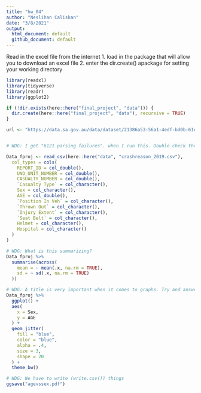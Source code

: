 ```yaml
---
title: "hw_04"
author: "Neslihan Caliskan"
date: "3/8/2021"
output: 
  html_document: default
  github_document: default
---
```


Read in the excel file from the internet
1. load in the package that will allow you to download an excel file
2. enter the dir.create() apackage for setting your working directory

```r
library(readxl)
library(tidyverse)
library(readr)
library(ggplot2)

if (!dir.exists(here::here("final_project", "data"))) {
  dir.create(here::here("final_project", "data"), recursive = TRUE)
}

url <- "https://data.sa.gov.au/data/dataset/21386a53-56a1-4edf-bd0b-61ed15f10acf/resource/0f522af2-ad29-47b4-82dc-12c9cbe79796/download/2019_data_sa_as_at_20200708.zip"


# WDG: I get "6121 parsing failures". when I run this. Double check the behavior of the functions and make sure you get what you want.

Data_fproj <- read_csv(here::here("data", "crashreason_2019.csv"),
  col_types = cols(
    REPORT_ID = col_double(),
    UND_UNIT_NUMBER = col_double(),
    CASUALTY_NUMBER = col_double(),
    `Casualty Type` = col_character(),
    Sex = col_character(),
    AGE = col_double(),
    `Position In Veh` = col_character(),
    `Thrown Out` = col_character(),
    `Injury Extent` = col_character(),
    `Seat Belt` = col_character(),
    Helmet = col_character(),
    Hospital = col_character()
  )
)
```

```r
# WDG: What is this summarizing?
Data_fproj %>%
  summarise(across(
    mean = ~ mean(.x, na.rm = TRUE),
    sd = ~ sd(.x, na.rm = TRUE)
  ))
```

```r
# WDG: A title is very important when it comes to graphs. Try and answer the question: "What am I looking at?" when thinking of a title.
Data_fproj %>%
  ggplot() +
  aes(
    x = Sex,
    y = AGE
  ) +
  geom_jitter(
    fill = "blue",
    color = "blue",
    alpha = .4,
    size = 3,
    shape = 20
  ) +
  theme_bw()

# WDG: We have to write (write.csv()) things
ggsave("agevssex.pdf")
```

